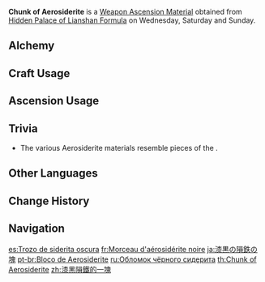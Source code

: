 {{Item Infobox
|id          = 114024
|image       = Item Chunk of Aerosiderite.png
|type        = Weapon Ascension Materials
|invCategory = Character Development Items
|group       = Aerosiderite
|quality     = 5
|description = When [[Khaenri'ah]] was destroyed, a [[Rhinedottir|great sinner]] created endless monsters with dark, alien blood flowing through their veins. [[Cataclysm|They rampaged across the land]], destroying all in their paths. They were mutated lifeforms, and the mutations were caused by powers from [[Abyss|beyond this world]]. The black serpentine dragon [[Durin]] that attacked [[Mondstadt]] was one such mutated being.
|day1        = Wednesday
|day2        = Saturday
|day3        = Sunday
|source1     = Hidden Palace of Lianshan Formula
|source2     = [[Alchemy]]
}}
'''Chunk of Aerosiderite''' is a [[Weapon Ascension Material]] obtained from [[Hidden Palace of Lianshan Formula]] on Wednesday, Saturday and Sunday.
==Alchemy==
{{Recipe
|type = Crafting
|Bit of Aerosiderite = 3
|Mora = 1,075
|sort = Bit of Aerosiderite;Mora
}}
==Craft Usage==
{{Craft Usage}}

==Ascension Usage==
{{Ascension Usage}}

==Trivia==
* The various Aerosiderite materials resemble pieces of the {{w|Burr puzzle}}.

==Other Languages==
{{Other Languages
|en      = Chunk of Aerosiderite
|zhs     = 漆黑陨铁的一块
|zhs_rm  = Qīhēi Yǔntiě de Yīkuài
|zht     = 漆黑隕鐵的一塊
|zht_rm  = Qīhēi Yǔntiě de Yīkuài
|zh_tl   = Chunk of Black Meteoric Iron
|ja      = 漆黒の隕鉄の塊
|ja_rm   = Shikkoku no Intetsu no Katamari
|ja_tl   = A Lump of Jet Black Meteoric Iron
|ko      = 흑운철 덩이
|ko_rm   = Heuk'uncheol Deong'i
|ko_tl   = Chunk of Black Meteoric Iron
|es      = Trozo de siderita oscura
|es_tl   = Dark Siderite Piece
|fr      = Morceau d'aérosidérite noire
|fr_tl   = Chunk of Black Aerosiderite
|ru      = Обломок чёрного сидерита
|ru_tl   = Fragment of Black Siderite
|th      = Chunk of Aerosiderite
|vi      = Miếng Thiên Thạch Đen
|vi_tl   = 
|de      = Brocken pechschwarzer Aerosiderit
|de_tl   = Chunk of Pitch-Black Aerosiderite
|id      = Chunk of Aerosiderite
|pt      = Bloco de Aerosiderite
|pt_tl   = 
|tr      = Meteor Demiri Külçesi
|tr_tl   = Meteor Iron Nugget
|it      = Pezzo di Aerosiderite
|it_tl   = 
}}

==Change History==
{{Change History|1.0}}

==Navigation==
{{Development Item Navbox|Weapon Materials}}

[[es:Trozo de siderita oscura]]
[[fr:Morceau d'aérosidérite noire]]
[[ja:漆黒の隕鉄の塊]]
[[pt-br:Bloco de Aerosiderite]]
[[ru:Обломок чёрного сидерита]]
[[th:Chunk of Aerosiderite]]
[[zh:漆黑隕鐵的一塊]]